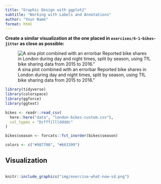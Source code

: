 ```yaml
---
title: "Graphic Design with ggplot2"
subtitle: "Working with Labels and Annotations"
author: "Your Name"
format: html
---
```


**Create a similar visualization at the one placed in `exercises/6-1-bikes-jitter` as close as possible:**

![A sina plot combined with an errorbar Reported bike shares in London during day and night times, split by season, using TfL bike sharing data from 2015 to 2016."](exercises/6-1-bikes-jitter/jittered-errorbars.png)

```r
library(tidyverse)
library(colorspace)
library(ggforce)
library(ggtext)

bikes <- readr::read_csv(
  here::here("data", "london-bikes-custom.csv"),
  col_types = "Dcfffilllddddc"
)

bikes$season <- forcats::fct_inorder(bikes$season)

colors <- c("#987708", "#663399")
```

## Visualization

```r

```

```r
knitr::include_graphics("img/exercise-what-now-sd.png")
```
